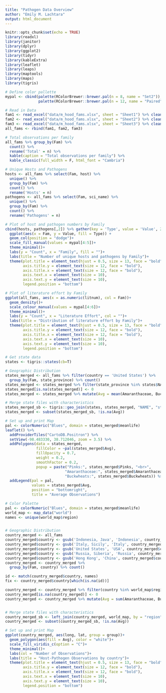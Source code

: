 ```yaml
---
title: "Pathogen Data Overview"
author: "Emily M. Lachtara"
output: html_document
---
```


```r
knitr::opts_chunk$set(echo = TRUE)
library(readxl)
library(janitor)
library(dplyr)
library(ggplot2)
library(tidyr)
library(kableExtra)
library(leaflet)
library(leaps)
library(maptools)
library(maps)
library(tigris)

# Define color pallette
mypal <- cbind(palette(RColorBrewer::brewer.pal(n = 8, name = "Set2")),
               palette(RColorBrewer::brewer.pal(n = 12, name = "Paired")))
```

```r
# Read in Data
fam1 <- read_excel("data/m_hood_fams.xlsx", sheet = "Sheet1") %>% clean_names() %>% mutate(Fam = "Pinks")
fam2 <- read_excel("data/m_hood_fams.xlsx", sheet = "Sheet2") %>% clean_names() %>% mutate(Fam = "Amaranthaceae")
fam3 <- read_excel("data/m_hood_fams.xlsx", sheet = "Sheet3") %>% clean_names() %>% mutate(Fam = "Buckwheats")
all_fams <- rbind(fam1, fam2, fam3)
```

```r
# Total observations per family
all_fams %>% group_by(Fam) %>% 
  count() %>% 
  rename('Total' = n) %>%
  kable(caption = "Total observations per family") %>% 
  kable_classic(full_width = F, html_font = "Cambria")

# Unique Hosts and Pathogens
hosts <- all_fams %>% select(Fam, host) %>%
  unique() %>% 
  group_by(Fam) %>% 
  count() %>% 
  rename('Hosts' = n)
pathogens <- all_fams %>% select(Fam, sci_name) %>% 
  unique() %>% 
  group_by(Fam) %>% 
  count() %>% 
  rename('Pathogens' = n) 

# Plot of host and pathogen numbers by Family
cbind(hosts, pathogens[,2]) %>% gather(key = 'Type', value = 'Value', 2:3)  %>%
  ggplot(aes(x = Fam, y = Value, fill = Type)) +
  geom_col(position = "dodge")+
  scale_fill_manual(values = mypal[4:5])+
  theme_minimal()+
  labs(y = "Count", x = "Family", fill = "")+
  labs(title = "Number of unique hosts and pathogens by Family")+
  theme(plot.title = element_text(hjust = 0.5, size = 13, face = "bold"),
        axis.title.y = element_text(size = 12, face = "bold"),
        axis.title.x = element_text(size = 12, face = "bold"),
        axis.text.x = element_text(size = 10),
        axis.text.y = element_text(size = 10),
        legend.position = "bottom")

# Plot of literature effort by Family
ggplot(all_fams, aes(x = as.numeric(litnum), col = Fam))+
  geom_density()+
  scale_colour_manual(values = mypal[4:6])+
  theme_minimal()+
  labs(y = "Count", x = "Literature Effort", col = "")+
  labs(title = "Distribution of literature effort by Family")+
  theme(plot.title = element_text(hjust = 0.5, size = 13, face = "bold"),
        axis.title.y = element_text(size = 12, face = "bold"),
        axis.title.x = element_text(size = 12, face = "bold"),
        axis.text.x = element_text(size = 10),
        axis.text.y = element_text(size = 10),
        legend.position = "bottom")
```


```r
# Get state data
states <- tigris::states(cb=T)

# Geographic Distribution
states_merged <- all_fams %>% filter(country == 'United States') %>%
  group_by(Fam, state_province) %>% count() 
states_merged <- states_merged %>% filter(state_province %in% states$NAME) %>% spread(key = Fam, value = n) 
states_merged[is.na(states_merged)] <- 0
states_merged <- states_merged %>% mutate(Avg = mean(Amaranthaceae, Buckwheats, Pinks))

# Merge state files with characteristics
states_merged_sb <- tigris::geo_join(states, states_merged, "NAME", "state_province")
states_merged <- subset(states_merged_sb, !is.na(Avg))

# Set up and print Map
pal <- colorNumeric("Blues", domain = states_merged$meanlife)
leaflet() %>%
  addProviderTiles("CartoDB.Positron") %>%
  setView(-98.483330, 38.712046, zoom = 3.5) %>% 
  addPolygons(data = states_merged, 
              fillColor = ~pal(states_merged$Avg), 
              fillOpacity = 0.7, 
              weight = 0.2, 
              smoothFactor = 0.2, 
              popup = paste("Pinks:", states_merged$Pinks, "<br>",
                           "Amaranthaceae:", states_merged$Amaranthaceae, "<br>",
                           "Buckwheats:", states_merged$Buckwheats)) %>%
  addLegend(pal = pal, 
            values = states_merged$Avg, 
            position = "bottomright", 
            title = "Average Observations")
```


```r
# Color Palette
pal <- colorNumeric("Blues", domain = states_merged$meanlife)
world_map <- map_data("world")
names <- unique(world_map$region)


# Geographic Distribution
country_merged <- all_fams
country_merged$country <- gsub('Indonesia, Java', 'Indonesia', country_merged$country)
country_merged$country <- gsub('Italy, Sicily', 'Italy', country_merged$country)
country_merged$country <- gsub('United States', 'USA', country_merged$country)
country_merged$country <- gsub('Russia, Siberia', 'Russia', country_merged$country)
country_merged$country <- gsub('Hong Kong', 'China', country_merged$country)
country_merged <- country_merged %>%
  group_by(Fam, country) %>% count() 

id <- match(country_merged$country, names)
fix <- country_merged$country[which(is.na(id))]

country_merged <- country_merged %>% filter(country %in% world_map$region) %>% spread(key = Fam, value = n) 
country_merged[is.na(country_merged)] <- 0
country_merged <- country_merged %>% mutate(Avg = sum(Amaranthaceae, Buckwheats, Pinks)) %>% rename('region' = country)


# Merge state files with characteristics
country_merged_sb <- left_join(country_merged, world_map, by = "region")
country_merged <- subset(country_merged_sb, !is.na(Avg))

# Set up and print Map
ggplot(country_merged, aes(long, lat, group = group))+
  geom_polygon(aes(fill = Avg), color = "white")+
  scale_fill_viridis_c(option = "C")+
  theme_minimal()+
  labs(col = "Number of Observations")+
  labs(title = "Host-Pathogen Observations by country")+
  theme(plot.title = element_text(hjust = 0.5, size = 13, face = "bold"),
        axis.title.y = element_text(size = 12, face = "bold"),
        axis.title.x = element_text(size = 12, face = "bold"),
        axis.text.x = element_text(size = 10),
        axis.text.y = element_text(size = 10),
        legend.position = "bottom")
  
```
